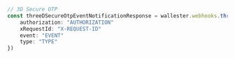 ```typescript index.ts
// 3D Secure OTP
const threeDSecureOtpEventNotificationResponse = wallester.webhooks.threeDSecureOtpEventNotification({
    authorization: "AUTHORIZATION"
    xRequestId: "X-REQUEST-ID"
    event: "EVENT"
    type: "TYPE"
})
```